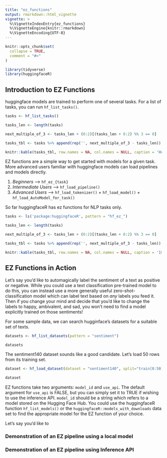 ```yaml
---
title: "ez_functions"
output: rmarkdown::html_vignette
vignette: >
  %\VignetteIndexEntry{ez_functions}
  %\VignetteEngine{knitr::rmarkdown}
  %\VignetteEncoding{UTF-8}
---
```


```r
knitr::opts_chunk$set(
  collapse = TRUE,
  comment = "#>"
)
```

```r
library(tidyverse)
library(huggingfaceR)
```

## Introduction to EZ Functions

huggingface models are trained to perform one of several tasks. For a list of tasks, you can run `hf_list_tasks()`.

```r

tasks <- hf_list_tasks()

tasks_len <- length(tasks)

next_multiple_of_3 <- tasks_len + (0:2)[(tasks_len + 0:2) %% 3 == 0]

tasks_tbl <- tasks %>% append(rep('', next_multiple_of_3 - tasks_len)) %>%  matrix(ncol = 3, byrow = TRUE) %>% as.data.frame()

knitr::kable(tasks_tbl, row.names = NA, col.names = NULL, caption = 'Huggingface Tasks')
```

EZ functions are a simple way to get started with models for a given task. More advanced users familiar with huggingface models can load pipelines and models directly.

1.  *Beginners* --> `hf_ez_{task}`
2.  *Intermediate Users* --> `hf_load_pipeline()`
3.  *Advanced Users* --> `hf_load_tokenizer()` + `hf_load_model()` + `hf_load_AutoModel_for_task()`

So far huggingfaceR has ez functions for NLP tasks only.

```r

tasks <- ls('package:huggingfaceR', pattern = "hf_ez_")

tasks_len <- length(tasks)

next_multiple_of_3 <- tasks_len + (0:2)[(tasks_len + 0:2) %% 3 == 0]

tasks_tbl <- tasks %>% append(rep('', next_multiple_of_3 - tasks_len)) %>%  matrix(ncol = 3, byrow = TRUE) %>% as.data.frame()

knitr::kable(tasks_tbl, row.names = NA, col.names = NULL, caption = 'Implemented EZ Functions')
```

## EZ Functions in Action

Let's say you'd like to automagically label the sentiment of a text as positive or negative. While you could use a text classification pre-trained model to do this, you can instead use a more generally useful zero-shot-classification model which can label text based on *any* labels you feed it. Then if you change your mind and decide that you'd like to change the labels to happy, ambivalent, and sad, you won't need to find a model explicitly trained on those sentiments! 

For some sample data, we can search hugginface's datasets for a suitable set of texts. 

```r

datasets <- hf_list_datasets(pattern = "sentiment")

datasets
```

The sentiment140 dataset sounds like a good candidate. Let's load 50 rows from its training set.

```r

dataset <- hf_load_dataset(dataset = "sentiment140", split="train[0:50]")

dataset

```

EZ functions take two arguments: `model_id` and `use_api`. The default argument for `use_api` is FALSE, but you can simply set it to TRUE if wishing to use the inference API. `model_id` should be a string which refers to a  model stored on the Hugging Face Hub. You could use the huggingfaceR function `hf_list_models()` or the `huggingfaceR::models_with_downloads` data set to find the appropriate model for the EZ function of your choice.

Let's say you'd like to 

### Demonstration of an EZ pipeline using a local model

### Demonstration of an EZ pipeline using Inference API

